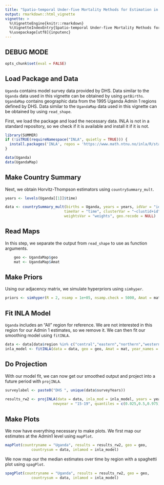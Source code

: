 ```yaml
---
title: "Spatio-temporal Under-five Mortality Methods for Estimation in R"
output: rmarkdown::html_vignette
vignette: >
  %\VignetteEngine{knitr::rmarkdown}
  %\VignetteIndexEntry{Spatio-temporal Under-five Mortality Methods for Estimation in R}
  %\usepackage[utf8]{inputenc}
---
```


## DEBUG MODE
```r
opts_chunk$set(eval = FALSE)
```

## Load Package and Data


`Uganda` contains model survey data provided by DHS. Data similar to the `Uganda` data used in this vignette can be obtained by using  `getBirths`. `UgandaMap` contains geographic data from the 1995 Uganda Admin 1 regions defined by DHS. Data similar to the `UgandaMap` data used in this vignette can be obtained by using `read_shape`.

First, we load the package and load the necessary data. INLA is not in a standard repository, so we check if it is available and install it if it is not.

```r
library(SUMMER)
if (!isTRUE(requireNamespace("INLA", quietly = TRUE))) {
  install.packages('INLA', repos = 'https://www.math.ntnu.no/inla/R/stable')
}

data(Uganda)
data(UgandaMap)
```


## Make Country Summary

Next, we obtain Horvitz-Thompson estimators using `countrySummary_mult`.


```r
years <- levels(Uganda[[1]]$time)

data <- countrySummary_mult(births = Uganda, years = years, idVar = "id", regionVar = "region",
                           timeVar = "time", clusterVar = "~clustid+id", ageVar = "age",
                           weightsVar = "weights", geo.recode = NULL)
```

## Read Maps

In this step, we separate the output from `read_shape` to use as function arguments.

```r
    geo <- UgandaMap$geo
    mat <- UgandaMap$Amat
```


## Make Priors

Using our adjacency matrix, we simulate hyperpriors using `simhyper`.

```r
priors <- simhyper(R = 2, nsamp = 1e+05, nsamp.check = 5000, Amat = mat)
```


## Fit INLA Model

`Uganda` includes an "All" region for reference. We are not interested in this region for our Admin 1 estimates, so we remove it. We can then fit our smoothing model using `fitINLA`.

```r
data <- data[data$region %in% c("central","eastern","northern","western"),]
inla_model <- fitINLA(data = data, geo = geo, Amat = mat, year_names = years, priors = priors)
```


## Do Projection

With our model fit, we can now get our smoothed output and project into a future period with `projINLA`. 

```r
surveylabel <- paste0("DHS ", unique(data$surveyYears))
    
results_rw2 <- projINLA(data = data, inla_mod = inla_model, years = years, geo = geo, 
                      newyear = "15-19", quantiles = c(0.025,0.5,0.975))
```

## Make Plots

We now have everything necessary to make plots. We first map our estimates at the Admin1 level using `mapPlot`.

```r
mapPlot(countryname = "Uganda", results = results_rw2, geo = geo, 
            countrysum = data, inlamod = inla_model)
```


We now map our the median estimates over time by region with a spaghetti plot using `spagPlot`.

```r
spagPlot(countryname = "Uganda", results = results_rw2, geo = geo, 
            countrysum = data, inlamod = inla_model)
```